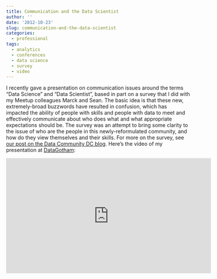 ```yaml
---
title: Communication and the Data Scientist
author: ''
date: '2012-10-23'
slug: communication-and-the-data-scientist
categories:
  - professional
tags:
  - analytics
  - conferences
  - data science
  - survey
  - video
---
```


I recently gave a presentation on communication issues around the terms "Data Science" and "Data Scientist", based in part on a survey that I did with my Meetup colleagues Marck and Sean. The basic idea is that these new, extremely-broad buzzwords have resulted in confusion, which has impacted the ability of people with skills and people with data to meet and effectively communicate about who does what and what appropriate expectations should be. The survey was an attempt to bring some clarity to the issue of who are the people in this newly-reformulated community, and how do they view themselves and their skills. For more on the survey, see <a href="http://datacommunitydc.org/blog/2012/08/data-scientists-survey-results-teaser/" target="_blank">our post on the Data Community DC blog</a>. Here's the video of my presentation at <a href="http://datagotham.com" target="_blank">DataGotham</a>:

<iframe width="560" height="315" src="http://www.youtube.com/embed/aMDe5pODkB0?list=PLokLecCHtd-9EnGjHRqgFIW0pm5P60rbL&amp;hl=en_US" frameborder="0" allowfullscreen></iframe>
